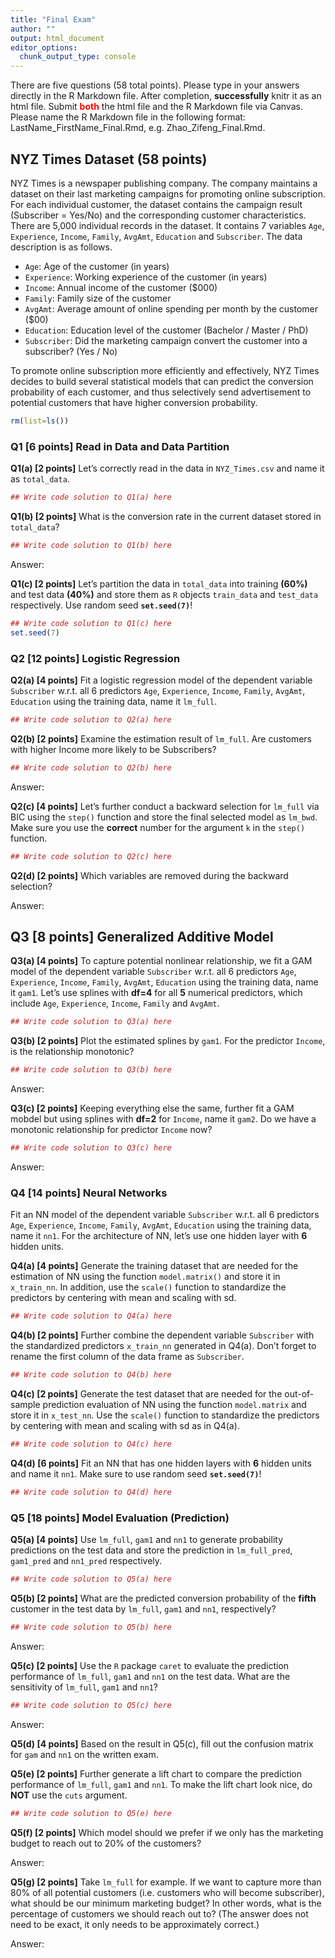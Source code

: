 ```yaml
---
title: "Final Exam"
author: ""
output: html_document
editor_options: 
  chunk_output_type: console
---
```



There are five questions (58 total points). Please type in your answers directly in the R Markdown file. After completion, **successfully** knitr it as an html file. Submit <span style="color:red">**both**</span> the html file and the R Markdown file via Canvas. Please name the R Markdown file in the following format: LastName_FirstName_Final.Rmd, e.g. Zhao_Zifeng_Final.Rmd.


## NYZ Times Dataset (58 points)
NYZ Times is a newspaper publishing company. The company maintains a dataset on their last marketing campaigns for promoting online subscription. For each individual customer, the dataset contains the campaign result (Subscriber = Yes/No) and the corresponding customer characteristics. There are 5,000 individual records in the dataset. It contains 7 variables `Age`, `Experience`, `Income`, `Family`, `AvgAmt`, `Education` and `Subscriber`. The data description is as follows.

+ `Age`: Age of the customer (in years)
+ `Experience`: Working experience of the customer (in years)
+ `Income`: Annual income of the customer ($000)
+ `Family`: Family size of the customer
+ `AvgAmt`: Average amount of online spending per month by the customer ($00)
+ `Education`: Education level of the customer (Bachelor / Master / PhD)
+ `Subscriber`: Did the marketing campaign convert the customer into a subscriber? (Yes / No)

To promote online subscription more efficiently and effectively, NYZ Times decides to build several statistical models that can predict the conversion probability of each customer, and thus selectively send advertisement to potential customers that have higher conversion probability.

```r
rm(list=ls())
```



###  **Q1 [6 points]** Read in Data and Data Partition
**Q1(a) [2 points]**
Let's correctly read in the data in `NYZ_Times.csv` and name it as `total_data`. 
```r
## Write code solution to Q1(a) here

```


**Q1(b) [2 points]** What is the conversion rate in the current dataset stored in `total_data`?
```r
## Write code solution to Q1(b) here

```

Answer:


**Q1(c) [2 points]**
Let's partition the data in `total_data` into training **(60%)** and test data **(40%)** and store them as `R` objects `train_data` and `test_data` respectively. Use random seed **`set.seed(7)`**!
```r
## Write code solution to Q1(c) here
set.seed(7)

```



### **Q2 [12 points]** Logistic Regression
**Q2(a) [4 points]**
Fit a logistic regression model of the dependent variable `Subscriber` w.r.t. all 6 predictors `Age`, `Experience`, `Income`, `Family`, `AvgAmt`, `Education` using the training data, name it `lm_full`.
```r
## Write code solution to Q2(a) here

```


**Q2(b) [2 points]**
Examine the estimation result of `lm_full`. Are customers with higher Income more likely to be Subscribers?
```r
## Write code solution to Q2(b) here

```

Answer:


**Q2(c) [4 points]**
Let's further conduct a backward selection for `lm_full` via BIC using the `step()` function and store the final selected model as `lm_bwd`. Make sure you use the **correct** number for the argument `k` in the `step()` function.
```r
## Write code solution to Q2(c) here

```


**Q2(d) [2 points]** Which variables are removed during the backward selection?

Answer:



## **Q3 [8 points]** Generalized Additive Model
**Q3(a) [4 points]**
To capture potential nonlinear relationship, we fit a GAM model of the dependent variable `Subscriber` w.r.t. all 6 predictors `Age`, `Experience`, `Income`, `Family`, `AvgAmt`, `Education` using the training data, name it `gam1`. Let's use splines with **df=4** for all **5** numerical predictors, which include `Age`, `Experience`, `Income`, `Family` and `AvgAmt`.
```r
## Write code solution to Q3(a) here

```


**Q3(b) [2 points]**
Plot the estimated splines by `gam1`. For the predictor `Income`, is the relationship monotonic?
```r
## Write code solution to Q3(b) here

```

Answer:


**Q3(c) [2 points]**
Keeping everything else the same, further fit a GAM mobdel but using splines with **df=2** for `Income`, name it `gam2`. Do we have a monotonic relationship for predictor `Income` now?
```r
## Write code solution to Q3(c) here

```

Answer:



### **Q4 [14 points]** Neural Networks
Fit an NN model of the dependent variable `Subscriber` w.r.t. all 6 predictors `Age`, `Experience`, `Income`, `Family`, `AvgAmt`, `Education` using the training data, name it `nn1`. For the architecture of NN, let's use one hidden layer with **6** hidden units.

**Q4(a) [4 points]**
Generate the training dataset that are needed for the estimation of NN using the function `model.matrix()` and store it in `x_train_nn`. In addition, use the `scale()` function to standardize the predictors by centering with mean and scaling with sd.
```r
## Write code solution to Q4(a) here

```


**Q4(b) [2 points]**
Further combine the dependent variable `Subscriber` with the standardized predictors `x_train_nn` generated in Q4(a). Don't forget to rename the first column of the data frame as `Subscriber`.
```r
## Write code solution to Q4(b) here

```


**Q4(c) [2 points]**
Generate the test dataset that are needed for the out-of-sample prediction evaluation of NN using the function `model.matrix` and store it in `x_test_nn`. Use the `scale()` function to standardize the predictors by centering with mean and scaling with sd as in Q4(a).
```r
## Write code solution to Q4(c) here

```


**Q4(d) [6 points]**
Fit an NN that has one hidden layers with **6** hidden units and name it `nn1`. Make sure to use random seed **`set.seed(7)`**!
```r
## Write code solution to Q4(d) here

```



### **Q5 [18 points]** Model Evaluation (Prediction)
**Q5(a) [4 points]**
Use `lm_full`, `gam1` and `nn1` to generate probability predictions on the test data and store the prediction in `lm_full_pred`, `gam1_pred` and `nn1_pred` respectively.
```r
## Write code solution to Q5(a) here

```


**Q5(b) [2 points]**
What are the predicted conversion probability of the **fifth** customer in the test data by `lm_full`, `gam1` and `nn1`, respectively?
```r
## Write code solution to Q5(b) here

```

Answer:


**Q5(c) [2 points]**
Use the `R` package `caret` to evaluate the prediction performance of `lm_full`, `gam1` and `nn1` on the test data. What are the sensitivity of `lm_full`, `gam1` and `nn1`?
```r
## Write code solution to Q5(c) here

```

Answer:


**Q5(d) [4 points]**
Based on the result in Q5(c), fill out the confusion matrix for `gam` and `nn1` on the written exam.


**Q5(e) [2 points]** Further generate a lift chart to compare the prediction performance of `lm_full`, `gam1` and `nn1`. To make the lift chart look nice, do **NOT** use the `cuts` argument.

```r
## Write code solution to Q5(e) here

```


**Q5(f) [2 points]**
Which model should we prefer if we only has the marketing budget to reach out to 20% of the customers? 

Answer:


**Q5(g) [2 points]** 
Take `lm_full` for example. If we want to capture more than 80% of all potential customers (i.e. customers who will become subscriber), what should be our minimum marketing budget? In other words, what is the percentage of customers we should reach out to? (The answer does not need to be exact, it only needs to be approximately correct.)

Answer:


